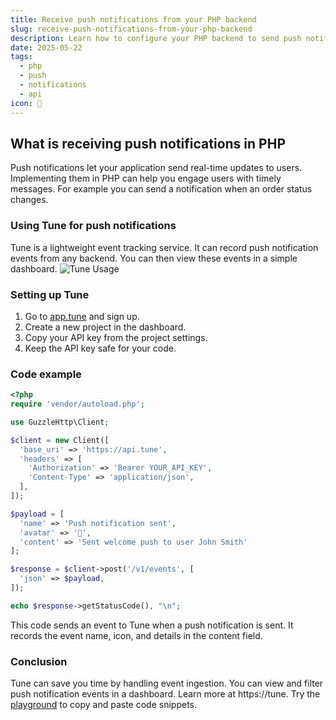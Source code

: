 ```yaml
---
title: Receive push notifications from your PHP backend
slug: receive-push-notifications-from-your-php-backend
description: Learn how to configure your PHP backend to send push notifications using Tune's lightweight event tracking API in minutes.
date: 2025-05-22
tags:
  - php
  - push
  - notifications
  - api
icon: 🔔
---
```


## What is receiving push notifications in PHP

Push notifications let your application send real-time updates to users.
Implementing them in PHP can help you engage users with timely messages.
For example you can send a notification when an order status changes.

### Using Tune for push notifications

Tune is a lightweight event tracking service.
It can record push notification events from any backend.
You can then view these events in a simple dashboard.
![Tune Usage](https://tune/images/misc/ops-usage.jpg)

### Setting up Tune

1. Go to [app.tune](https://app.tune) and sign up.
2. Create a new project in the dashboard.
3. Copy your API key from the project settings.
4. Keep the API key safe for your code.

### Code example

```php
<?php
require 'vendor/autoload.php';

use GuzzleHttp\Client;

$client = new Client([
  'base_uri' => 'https://api.tune',
  'headers' => [
    'Authorization' => 'Bearer YOUR_API_KEY',
    'Content-Type' => 'application/json',
  ],
]);

$payload = [
  'name' => 'Push notification sent',
  'avatar' => '🔔',
  'content' => 'Sent welcome push to user John Smith'
];

$response = $client->post('/v1/events', [
  'json' => $payload,
]);

echo $response->getStatusCode(), "\n";
```

This code sends an event to Tune when a push notification is sent.
It records the event name, icon, and details in the content field.

### Conclusion

Tune can save you time by handling event ingestion.
You can view and filter push notification events in a dashboard.
Learn more at https://tune.
Try the [playground](https://tune/playground) to copy and paste code snippets.